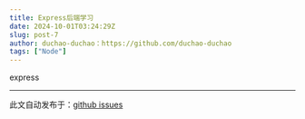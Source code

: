 ```yaml
---
title: Express后端学习
date: 2024-10-01T03:24:29Z
slug: post-7
author: duchao-duchao：https://github.com/duchao-duchao
tags: ["Node"]
---
```


express

---
此文自动发布于：<a href="https://github.com/duchao-duchao/dc-blog/issues/7" target="_blank">github issues</a>
